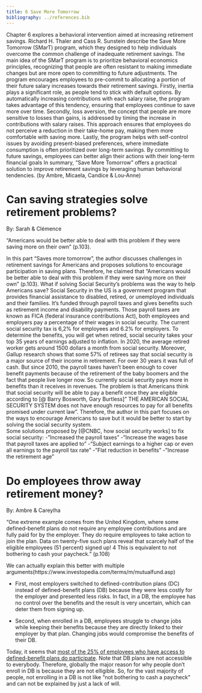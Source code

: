 ```yaml
---
title: 6 Save More Tomorrow
bibliography: ../references.bib
---
```


::: callout-note
Chapter 6 explores a behavioral intervention aimed at increasing retirement savings. Richard H. Thaler and Cass R. Sunstein describe the Save More Tomorrow (SMarT) program, which they designed to help individuals overcome the common challenge of inadequate retirement savings.
The main idea of the SMarT program is to prioritize behavioral economics principles, recognizing that people are often resistant to making immediate changes but are more open to committing to future adjustments. The program encourages employees to pre-commit to allocating a portion of their future salary increases towards their retirement savings. 
Firstly, inertia plays a significant role, as people tend to stick with default options. By automatically increasing contributions with each salary raise, the program takes advantage of this tendency, ensuring that employees continue to save more over time. Secondly, loss aversion, the concept that people are more sensitive to losses than gains, is addressed by timing the increase in contributions with salary raises. This approach ensures that employees do not perceive a reduction in their take-home pay, making them more comfortable with saving more. Lastly, the program helps with self-control issues by avoiding present-biased preferences, where immediate consumption is often prioritized over long-term savings. By committing to future savings, employees can better align their actions with their long-term financial goals
In summary, "Save More Tomorrow" offers a practical solution to improve retirement savings by leveraging human behavioral tendencies.
(by Ambre, Micaela, Candice & Lou-Anne)
:::

# Can saving strategies solve retirement problems?

::: author
By: Sarah & Clémence
:::

::: highlight-quote
“Americans would be better able to deal with this problem if they were saving more on their own” (p.103).
:::

In this part “Saves more tomorrow”, the author discusses challenges in retirement savings for Americans and proposes solutions to encourage participation in saving plans. Therefore, he claimed that “Americans would be better able to deal with this problem if they were saving more on their own” (p.103). What if solving Social Security's problems was the way to help Americans save? Social Security in the US is a government program that provides financial assistance to disabled, retired, or unemployed individuals and their families. It's funded through payroll taxes and gives benefits such as retirement income and disability payments. Those payroll taxes are known as FICA (federal insurance contributions Act), both employees and employers pay a percentage of their wages in social security. The current social security tax is 6,2% for employees and 6.2% for employers. To determine the benefits, you will get when retired, social security takes your top 35 years of earnings adjusted to inflation. In 2020, the average retired worker gets around 1500 dollars a month from social security. Moreover, Gallup research shows that some 57% of retirees say that social security is a major source of their income in retirement. For over 30 years it was full of cash. But since 2010, the payroll taxes haven’t been enough to cover benefit payments because of the retirement of the baby boomers and the fact that people live longer now. So currently social security pays more in benefits than it receives in revenues. The problem is that Americans think that social security will be able to pay a benefit once they are eligible according to \[\@ Barry Bosworth, Gary Burtless\]” THE AMERICAN SOCIAL SECURITY SYSTEM does not have enough resources to pay for all benefits promised under current law”. Therefore, the author in this part focuses on the ways to encourage Americans to save but it would be better to start by solving the social security system.\
Some solutions proposed by [@CNBC, how social security works] to fix social security: -”Increased the payroll taxes” -”Increase the wages base that payroll taxes are applied to” -”Subject earnings to a higher cap or even all earnings to the payroll tax rate” -”Flat reduction in benefits” -”Increase the retirement age”

# Do employees throw away retirement money?

::: author
By: Ambre & Careylha
:::

::: highlight-quote
“One extreme example comes from the United Kingdom, where some defined-benefit plans do not require any employee contributions and are fully paid for by the employer. They do require employees to take action to join the plan. Data on twenty-five such plans reveal that scarcely half of the eligible employees (51 percent) signed up! 4 This is equivalent to not bothering to cash your paycheck.” (p.108)
:::

We can actually explain this better with multiple arguments(https://www.investopedia.com/terms/m/mutualfund.asp)

-   First, most employers switched to defined-contribution plans (DC) instead of defined-benefit plans (DB) because they were less costly for the employer and presented less risks. In fact, in a DB, the employee has no control over the benefits and the result is very uncertain, which can deter them from signing up.

-   Second, when enrolled in a DB, employees struggle to change jobs while keeping their benefits because they are directly linked to their employer by that plan. Changing jobs would compromise the benefits of their DB.

Today, it seems that [most of the 25% of employees who have access to defined-benefit plans do participate](https://crsreports.congress.gov/product/pdf/R/R47152). Note that  DB plans are not accessible to everybody. Therefore, globally  the major reason for  why people don’t enroll in DB is because they are not elligible. So, for the vast majority of people,  not enrolling in a DB is not like “not bothering to cash a paycheck” and can not be explained by just a lack of will.

